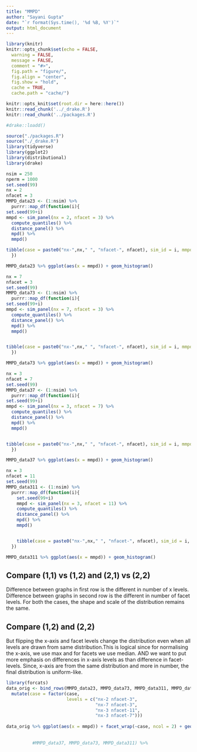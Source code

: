 ```yaml
---
title: "MMPD"
author: "Sayani Gupta"
date: "`r format(Sys.time(), '%d %B, %Y')`"
output: html_document
---
```


```r
library(knitr)
knitr::opts_chunk$set(echo = FALSE,
  warning = FALSE,
  message = FALSE,
  comment = "#>",
  fig.path = "figure/",
  fig.align = "center",
  fig.show = "hold",
  cache = TRUE,
  cache.path = "cache/")

knitr::opts_knit$set(root.dir = here::here())
knitr::read_chunk('../_drake.R')
knitr::read_chunk('../packages.R')

#drake::loadd()

```

```r
source("./packages.R")
source("./_drake.R")
library(tidyverse)
library(ggplot2)
library(distributional)
library(drake)
```

```r
nsim = 250
nperm = 1000
set.seed(99)
nx = 2
nfacet = 3
MMPD_data23 <- (1:nsim) %>% 
  purrr::map_df(function(i){
set.seed(99+i)
mmpd <- sim_panel(nx = 2, nfacet = 3) %>% 
  compute_quantiles() %>% 
  distance_panel() %>% 
  mpd() %>% 
  mmpd()

tibble(case = paste0("nx-",nx," ", "nfacet-", nfacet), sim_id = i, mmpd = mmpd)
  })
```

```r
MMPD_data23 %>% ggplot(aes(x = mmpd)) + geom_histogram()
```


```r
nx = 7
nfacet = 3
set.seed(99)
MMPD_data73 <- (1:nsim) %>% 
  purrr::map_df(function(i){
set.seed(99+i)
mmpd <- sim_panel(nx = 7, nfacet = 3) %>% 
  compute_quantiles() %>% 
  distance_panel() %>% 
  mpd() %>% 
  mmpd()


tibble(case = paste0("nx-",nx," ", "nfacet-", nfacet), sim_id = i, mmpd = mmpd)
  })
```

```r
MMPD_data73 %>% ggplot(aes(x = mmpd)) + geom_histogram()
```


```r
nx = 3
nfacet = 7
set.seed(99)
MMPD_data37 <- (1:nsim) %>% 
  purrr::map_df(function(i){
set.seed(99+i)
mmpd <- sim_panel(nx = 3, nfacet = 7) %>% 
  compute_quantiles() %>% 
  distance_panel() %>% 
  mpd() %>% 
  mmpd()


tibble(case = paste0("nx-",nx," ", "nfacet-", nfacet), sim_id = i, mmpd = mmpd)
  })
```

```r
MMPD_data37 %>% ggplot(aes(x = mmpd)) + geom_histogram()
```


```r
nx = 3
nfacet = 11
set.seed(99)
MMPD_data311 <- (1:nsim) %>% 
  purrr::map_df(function(i){
    set.seed(99+i)
    mmpd <- sim_panel(nx = 3, nfacet = 11) %>% 
    compute_quantiles() %>% 
    distance_panel() %>% 
    mpd() %>% 
    mmpd()


    tibble(case = paste0("nx-",nx," ", "nfacet-", nfacet), sim_id = i, mmpd = mmpd)
  })
```

```r
MMPD_data311 %>% ggplot(aes(x = mmpd)) + geom_histogram()
```


## Compare (1,1) vs (1,2) and (2,1) vs (2,2)

Difference between graphs in first row is the different in number of x levels. Difference between graphs in second row is the different in number of facet levels. For both the cases, the shape and scale of the distribution remains the same. 


## Compare (1,2) and (2,2)

But flipping the x-axis and facet levels change the distribution even when all levels are drawn from same distribution.This is logical since for normalising the x-axis, we use max and for facets we use median. AND we want to put more emphasis on differences in x-axis levels as than difference in facet-levels. Since, x-axis are from the same distribution and more in number, the final distribution is uniform-like.


```r
library(forcats)
data_orig <- bind_rows(MMPD_data23, MMPD_data73, MMPD_data311, MMPD_data37) %>% 
  mutate(case = factor(case, 
                       levels = c("nx-2 nfacet-3",
                                  "nx-7 nfacet-3",
                                  "nx-3 nfacet-11",
                                  "nx-3 nfacet-7")))
  
data_orig %>% ggplot(aes(x = mmpd)) + facet_wrap(~case, ncol = 2) + geom_histogram()
          
          
          #MMPD_data37, MMPD_data73, MMPD_data311) %>% 
```

